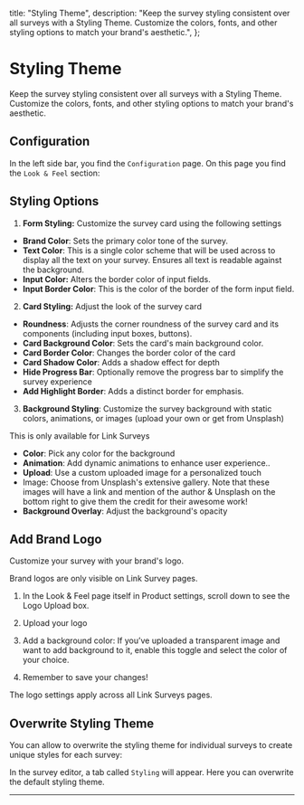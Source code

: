 


  title: "Styling Theme",
  description:
    "Keep the survey styling consistent over all surveys with a Styling Theme. Customize the colors, fonts, and other styling options to match your brand's aesthetic.",
};

# Styling Theme

Keep the survey styling consistent over all surveys with a Styling Theme. Customize the colors, fonts, and other styling options to match your brand's aesthetic.

## Configuration

In the left side bar, you find the `Configuration` page. On this page you find the `Look & Feel` section:

<MdxImage
  src={LookAndFeelSettings}
  alt="Choose a link survey template"
  quality="100"
  className="max-w-full rounded-lg sm:max-w-3xl"
/>

## **Styling Options**

1. **Form Styling:** Customize the survey card using the following settings

<MdxImage
  src={FormSettings}
  alt="Form styling options UI"
  quality="100"
  className="max-w-full rounded-lg sm:max-w-3xl "
/>

- **Brand Color**: Sets the primary color tone of the survey.
- **Text Color**: This is a single color scheme that will be used across to display all the text on your survey. Ensures all text is readable against the background.
- **Input Color:** Alters the border color of input fields.
- **Input Border Color**: This is the color of the border of the form input field.

2. **Card Styling:** Adjust the look of the survey card

<MdxImage
  src={CardSettings}
  alt="Card styling options UI"
  quality="100"
  className="max-w-full rounded-lg sm:max-w-3xl "
/>

- **Roundness**: Adjusts the corner roundness of the survey card and its components (including input boxes, buttons).
- **Card Background Color**: Sets the card's main background color.
- **Card Border Color**: Changes the border color of the card
- **Card Shadow Color**: Adds a shadow effect for depth
- **Hide Progress Bar**: Optionally remove the progress bar to simplify the survey experience
- **Add Highlight Border**: Adds a distinct border for emphasis.

3. **Background Styling**: Customize the survey background with static colors, animations, or images (upload your own or get from Unsplash)

<Note>This is only available for Link Surveys</Note>

<MdxImage
  src={BackgroundSettings}
  alt="Background styling options UI"
  quality="100"
  className="max-w-full rounded-lg sm:max-w-3xl "
/>

- **Color**: Pick any color for the background
- **Animation**: Add dynamic animations to enhance user experience..
- **Upload**: Use a custom uploaded image for a personalized touch
- Image: Choose from Unsplash's extensive gallery. Note that these images will have a link and mention of the author & Unsplash on the bottom right to give them the credit for their awesome work!
- **Background Overlay**: Adjust the background's opacity

## Add Brand Logo

Customize your survey with your brand's logo.

<Note>Brand logos are only visible on Link Survey pages.</Note>

1. In the Look & Feel page itself in Product settings, scroll down to see the Logo Upload box.

<MdxImage
  src={StepFour}
  alt="Choose a link survey template"
  quality="100"
  className="max-w-full rounded-lg sm:max-w-3xl "
/>

2. Upload your logo

<MdxImage
  src={StepFive}
  alt="Choose a link survey template"
  quality="100"
  className="max-w-full rounded-lg sm:max-w-3xl "
/>

3. Add a background color: If you’ve uploaded a transparent image and want to add background to it, enable this toggle and select the color of your choice.

<MdxImage
  src={StepSix}
  alt="Choose a link survey template"
  quality="100"
  className="max-w-full rounded-lg sm:max-w-3xl "
/>

4. Remember to save your changes!

<MdxImage
  src={StepSeven}
  alt="Choose a link survey template"
  quality="100"
  className="max-w-full rounded-lg sm:max-w-3xl "
/>

<Note>The logo settings apply across all Link Surveys pages.</Note>

## Overwrite Styling Theme

You can allow to overwrite the styling theme for individual surveys to create unique styles for each survey:

<MdxImage
  src={AllowOverwrite}
  alt="Choose a link survey template"
  quality="100"
  className="max-w-full rounded-lg sm:max-w-3xl"
/>

In the survey editor, a tab called `Styling` will appear. Here you can overwrite the default styling theme.

---

